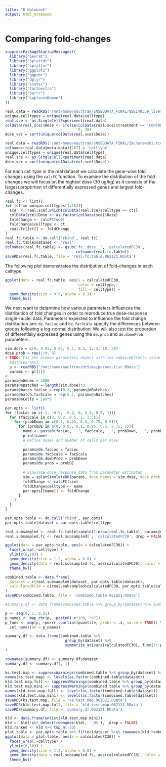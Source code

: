 ---
title: "R Notebook"
output: html_notebook
---

# Comparing fold-changes
```{r}
suppressPackageStartupMessages({
  library("Seurat")
  library("splattdr")
  library("splatter")
  library("ggplot2")
  library("ggpubr")
  library("dplyr")
  library("scater")
  library("factoextra")
  library("purrr")
  library("LaplacesDemon")
})
```


```{r eval=FALSE}
real.data = readRDS('/mnt/home/naultran/SNSEQDATA_FINAL/GSE148339_liver.integrated.final.RData')
unique.celltypes = unique(real.data$celltype)
real.sce <- as.SingleCellExperiment(real.data)
colData(real.sce)$Dose <- ifelse(colData(real.sce)$treatment == 'CONTROL', 
                                 0, 30)
dose_vec = sort(unique(colData(real.sce)$Dose))
```

```{r eval = FALSE}
real.data = readRDS('/mnt/home/naultran/SNSEQDATA_FINAL/Zacharewski.tcdd.snseq.doseresponse.011321.RData')
colnames(real.data@meta.data)[107] = 'celltype'
unique.celltypes = unique(real.data$celltype)
real.sce <- as.SingleCellExperiment(real.data)
dose_vec = sort(unique(colData(real.sce)$Dose))
```

For each cell type in the real dataset we calculate the gene-wise fold changes 
using the `calcFC` function. To examine the distribution of the fold changes 
we will focus on the highest dose (30 ug/kg) as it consists of the largest
proportion of differentially expressed genes and largest fold-changes. 
```{r}
real.fc <- list()
for (ct in unique.celltypes[1:10]){
  sce  <- real.sce[,which(colData(real.sce)$celltype == ct)]
  colData(sce)$Dose <- as.factor(colData(sce)$Dose)
  foldChange <- calcFC(sce)
  foldChange$celltype <- ct
  real.fc[[ct]] <- foldChange
}
real.fc.table <- do.call('rbind', real.fc)
real.fc.table$dataset <- 'real'
colnames(real.fc.table) <- gsub('fc..dose..', 'calculatedFC30', 
                                colnames(real.fc.table))
saveRDS(real.fc.table, file = 'real.fc.table.062121.RData')
```

The following plot demonstrates the distribution of fold-changes in each 
celltype. 
```{r fig.width = 9, fig.height = 4}
ggplot(data = real.fc.table, aes(x = calculatedFC30, 
                                 color = celltype, 
                                 fill = celltype)) +
  geom_density(size = 0.5, alpha = 0.3) + 
  theme_bw()
```
We next want to determine how various parameters influences the distribution of
fold changes in order to reproduce true dose-response single-nuclei data. 
Parameters expected to influence the fold change distribution are: `de.facLoc` 
and `de.facScale` specify the differences between groups following a log-normal 
distribution. We will also test the proportion of differentially expressed genes
using the `de.prob` and `de.downProb` parameters. 
```{r}
sim.dose = c(0, 0.01, 0.03, 0.1, 0.3, 1, 3, 10, 30)
dose.prob = rep(1/9, 9)
# TODO: Fix the broken parameters object with the rmBatchEffects issue
  #data(params)
  p <- readRDS('/mnt/home/naultran/drSims/params.list.RData')
  params <- p[[1]]
#
params@nGenes = 2000
params@nBatches = length(sim.dose)*3
params@batch.facLoc = rep(0.1, params@nBatches)
params@batch.facScale = rep(0.1, params@nBatches)
params@nCells = 500*9

par.opts <- list()
for (facLoc in c(-1, -0.5, -0.2, 0, 0.2, 0.5, 1)){
  for (facScale in c(0, 0.2, 0.5, 1, 1.5)){
    for (probDown in c(0.1, 0.25, 0.5, 0.75, 0.9)){
      for (probDE in c(0, 0.05, 0.1, 0.25, 0.5, 0.75, 1)){
        name <- paste0(facLoc, '_', facScale, '_', probDown, '_', probDE)
        print(name)
        # Define doses and number of cells per dose
        
        params@de.facLoc = facLoc
        params@de.facScale = facScale
        params@de.downProb = probDown
        params@de.prob = probDE
        
        # Simulate dose response data from parameter estimates
        sim = splatSimulateDR(params, dose.names = sim.dose, dose.prob = dose.prob, lib.scale = 1, verbose = FALSE)
        foldChange <- calcFC(sim)
        foldChange$celltype <- name
        par.opts[[name]] <- foldChange
      }
    }
  }
}

par.opts.table <- do.call('rbind', par.opts)
par.opts.table$dataset = par.opts.table$celltype
```

```{r fig.height = 24, fig.width = 24}
real.subsampled <- real.fc.table[sample(1:nrow(real.fc.table), params@nGenes),]
real.subsampled.fc <- real.subsampled[ , 'calculatedFC30', drop = FALSE]

ggplot(data = par.opts.table, aes(x = calculatedFC30)) +
  facet_wrap(.~celltype) +
  ylim(c(0,10)) +
  geom_density(size = 1.2, alpha = 0.8) + 
  geom_density(data = real.subsampled.fc, aes(calculatedFC30), color = 'red', fill = 'red', size = 1, alpha = 0.2) +
  theme_bw()
```

```{r}
combined.table <- data.frame(
  dataset = c(real.subsampled$dataset, par.opts.table$dataset),
  calculatedFC30 = c(real.subsampled$calculatedFC30, par.opts.table$calculatedFC30)
)
saveRDS(combined.table, file = 'combined.table.061821.RData')

#summary.df <- data.frame(combined.table %>% group_by(dataset) %>% summarize(mean = mean(calculatedFC30), median = median(calculatedFC30), min = min(calculatedFC30), max = max(calculatedFC30), sd = sd(calculatedFC30)))

p <- seq(0, 1, 0.01)
p_names <- map_chr(p, ~paste0(.x*100, "%"))
p_funs <- map(p, ~purrr::partial(quantile, probs = .x, na.rm = TRUE)) %>% 
  set_names(nm = p_names)

summary.df <- data.frame(combined.table %>% 
                           group_by(dataset) %>% 
                           summarize_at(vars(calculatedFC30), funs(!!!p_funs))
)
                         
rownames(summary.df) <- summary.df$dataset
summary.df <- summary.df[,-1]

ks.test.map <- suppressWarnings(combined.table %>% group_by(dataset) %>% group_map(~ ks.test(real.subsampled.fc$calculatedFC30, .x$calculatedFC30)$p.value))
names(ks.test.map) <- levels(as.factor(combined.table$dataset))
kld.test.map.full <- suppressWarnings(combined.table %>% group_by(dataset) %>% group_map(~ KLD(real.subsampled.fc$calculatedFC30, .x$calculatedFC30)))
kld.test.map.mini <- suppressWarnings(combined.table %>% group_by(dataset) %>% group_map(~ KLD(real.subsampled.fc$calculatedFC30, .x$calculatedFC30)$intrinsic.discrepancy))
names(kld.test.map.full) <- levels(as.factor(combined.table$dataset))
names(kld.test.map.mini) <- levels(as.factor(combined.table$dataset))
saveRDS(ks.test.map, file = 'ks.test.map.061821.RData')
saveRDS(kld.test.map.full, file = 'kld.test.map.062121.RData')
saveRDS(summary.df, file = 'summary.df.062121.RData')
```


```{r fig.width = 14}
kld <- data.frame(unlist(kld.test.map.mini))
kld <- kld[!str_detect(rownames(kld), '_0$'), ,drop = FALSE]
kld.ranked <- kld %>% top_n(-20)
plot.table <- par.opts.table %>% filter(dataset %in% rownames(kld.ranked))
ggplot(data = plot.table, aes(x = calculatedFC30)) +
  facet_wrap(.~celltype) +
  ylim(c(0,10)) +
  geom_density(size = 1.2, alpha = 0.8) + 
  geom_density(data = real.subsampled.fc, aes(calculatedFC30), color = 'red', fill = 'red', size = 1, alpha = 0.2) +
  theme_bw()
```


